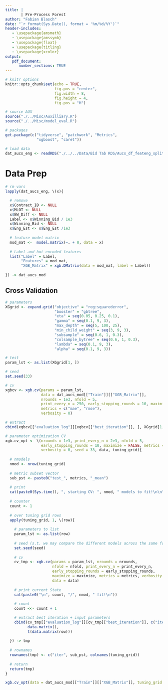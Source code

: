 ```yaml
---
title: |
       | Pre-Process Forest
author: "Fabian Blasch"
date: "`r format(Sys.Date(), format = '%m/%d/%Y')`"
header-includes:
   - \usepackage{amsmath}
   - \usepackage{amssymb}
   - \usepackage{float}
   - \usepackage{titling}
   - \usepackage{xcolor}
output: 
   pdf_document:
      number_sections: TRUE
---
```


```r
# knitr options
knitr::opts_chunk$set(echo = TRUE,
                      fig.pos = "center",
                      fig.width = 8,
                      fig.height = 4,
                      fig.pos = "H")

# source AUX
source("./../Misc/Auxilliary.R")
source("./../Misc/model_eval.R")

# packages
get.package(c("tidyverse", "patchwork", "Metrics",
              "xgboost", "caret"))

# load data
dat_aucs_eng <- readRDS("./../../Data/Bid Tab RDS/Aucs_df_feateng_split.RDS")
```

# Data Prep

```r
# rm vars
lapply(dat_aucs_eng, \(x){

  # remove
  x$Contract_ID <- NULL
  x$MLOT <- NULL
  x$EW_Diff <- NULL
  Label <- x$Winning_Bid / 1e3
  x$Winning_Bid <- NULL
  x$Eng_Est <- x$Eng_Est /1e3
  
  # feature model matrix
  mod_mat <-  model.matrix(~. + 0, data = x)
  
  # Label and hot encoded features
  list("Label" = Label,
       "Features" = mod_mat,
       "XGB_Matrix" = xgb.DMatrix(data = mod_mat, label = Label))
  
}) -> dat_aucs_mod
```

## Cross Validation

```r
# parameters
XGgrid <- expand.grid("objective" = "reg:squarederror",
                      "booster" = "gbtree",
                      "eta" = seq(0.05, 0.25, 0.1), 
                      "gamma" = seq(0.1, 9, 3),
                      "max_depth" = seq(5, 100, 25),
                      "min_child_weight" = seq(3, 9, 3),
                      "subsample" = seq(0.6, 1, 0.3),
                      "colsample_bytree" = seq(0.6, 1, 0.3),
                      "lambda" = seq(0.1, 9, 3),
                      "alpha" = seq(0.1, 9, 3))

# test 
param_lst <- as.list(XGgrid[1, ])

# seed
set.seed(33)

# cv
xgbcv <- xgb.cv(params = param_lst, 
                data = dat_aucs_mod[["Train"]][["XGB_Matrix"]], 
                nrounds = 1e3, nfold = 5, 
                print_every_n = 250, early_stopping_rounds = 10, maximize = FALSE, 
                metrics = c("mae", "rmse"),
                verbosity = 0)

# extract
cbind(xgbcv[["evaluation_log"]][xgbcv[["best_iteration"]], ], XGgrid[1, ])
```

```r

# parameter optimization CV
xgb.cv_opt <- \(nrounds = 1e3, print_every_n = 2e3, nfold = 5, 
                early_stopping_rounds = 10, maximize = FALSE, metrics = c("mae", "rmse"), 
                verbosity = 0, seed = 33, data, tuning_grid){
  
  # nmodels
  nmod <- nrow(tuning_grid)
  
  # metric subset vector
  sub_pst <- paste0("test_", metrics, "_mean")
  
  # print 
  cat(paste0(Sys.time(), ", starting CV: ", nmod, " models to fit!\n\n"))
  
  # counter
  count <- 1
  
  # over tuning grid rows
  apply(tuning_grid, 1, \(row){
    
    # parameters to list 
    param_lst <- as.list(row)
    
    # seed (s.t. we may compare the different models across the same folds)
    set.seed(seed)
    
    # cv 
    cv_tmp <- xgb.cv(params = param_lst, nrounds = nrounds, 
                     nfold = nfold, print_every_n = print_every_n,
                     early_stopping_rounds = early_stopping_rounds,
                     maximize = maximize, metrics = metrics, verbosity = verbosity,
                     data = data)
    
    # print current State
    cat(paste0("\n", count, "/", nmod, " fit!\n"))
    
    # count
    count <<- count + 1

    # extract best iteration + input parameters
    cbind(cv_tmp[["evaluation_log"]][cv_tmp[["best_iteration"]], c("iter", sub_pst), with = FALSE] |> 
          data.matrix(),
          t(data.matrix(row)))
    
  }) -> tmp
  
  # rownames
  rownames(tmp) <- c("iter", sub_pst, colnames(tuning_grid))
  
  # return
  return(tmp)
}

xgb.cv_opt(data = dat_aucs_mod[["Train"]][["XGB_Matrix"]], tuning_grid = XGgrid[1:2, ])
```

